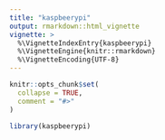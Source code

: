 ```yaml
---
title: "kaspbeerypi"
output: rmarkdown::html_vignette
vignette: >
  %\VignetteIndexEntry{kaspbeerypi}
  %\VignetteEngine{knitr::rmarkdown}
  %\VignetteEncoding{UTF-8}
---
```


```r
knitr::opts_chunk$set(
  collapse = TRUE,
  comment = "#>"
)
```

```r
library(kaspbeerypi)
```
